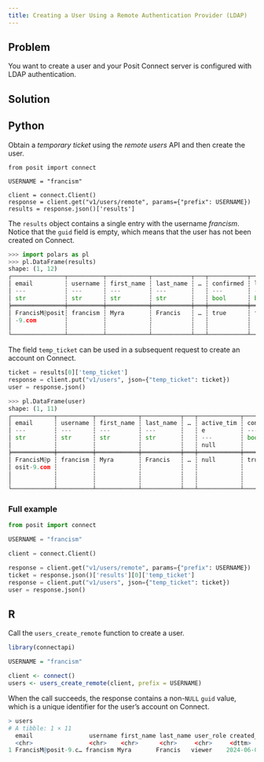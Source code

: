 ```yaml
---
title: Creating a User Using a Remote Authentication Provider (LDAP)
---
```


## Problem

You want to create a user and your Posit Connect server is configured with LDAP authentication.

## Solution

:::{.panel-tabset group="language"}

## Python

Obtain a *temporary ticket* using the *remote users* API and then create the user.

```.python
from posit import connect

USERNAME = "francism"

client = connect.Client()
response = client.get("v1/users/remote", params={"prefix": USERNAME})
results = response.json()['results']
```

The `results` object contains a single entry with the username *francism*. Notice that the `guid` field is empty, which means that the user has not been created on Connect.

```python
>>> import polars as pl
>>> pl.DataFrame(results)
shape: (1, 12)
┌───────────────┬──────────┬────────────┬───────────┬───┬───────────┬────────┬──────┬──────────────┐
│ email         ┆ username ┆ first_name ┆ last_name ┆ … ┆ confirmed ┆ locked ┆ guid ┆ temp_ticket  │
│ ---           ┆ ---      ┆ ---        ┆ ---       ┆   ┆ ---       ┆ ---    ┆ ---  ┆ ---          │
│ str           ┆ str      ┆ str        ┆ str       ┆   ┆ bool      ┆ bool   ┆ null ┆ str          │
╞═══════════════╪══════════╪════════════╪═══════════╪═══╪═══════════╪════════╪══════╪══════════════╡
│ FrancisM@posit┆ francism ┆ Myra       ┆ Francis   ┆ … ┆ true      ┆ false  ┆ null ┆ QNb7ST5XTnQ9 │
│ -9.com        ┆          ┆            ┆           ┆   ┆           ┆        ┆      ┆ /nX2pIy9xRNB │
│               ┆          ┆            ┆           ┆   ┆           ┆        ┆      ┆ LeKafO…      │
└───────────────┴──────────┴────────────┴───────────┴───┴───────────┴────────┴──────┴──────────────┘
```

The field `temp_ticket` can be used in a subsequent request to create an account on Connect.

```python
ticket = results[0]['temp_ticket']
response = client.put("v1/users", json={"temp_ticket": ticket})
user = response.json()
```

```python
>>> pl.DataFrame(user)
shape: (1, 11)
┌────────────┬──────────┬────────────┬───────────┬───┬────────────┬───────────┬────────┬───────────┐
│ email      ┆ username ┆ first_name ┆ last_name ┆ … ┆ active_tim ┆ confirmed ┆ locked ┆ guid      │
│ ---        ┆ ---      ┆ ---        ┆ ---       ┆   ┆ e          ┆ ---       ┆ ---    ┆ ---       │
│ str        ┆ str      ┆ str        ┆ str       ┆   ┆ ---        ┆ bool      ┆ bool   ┆ str       │
│            ┆          ┆            ┆           ┆   ┆ null       ┆           ┆        ┆           │
╞════════════╪══════════╪════════════╪═══════════╪═══╪════════════╪═══════════╪════════╪═══════════╡
│ FrancisM@p ┆ francism ┆ Myra       ┆ Francis   ┆ … ┆ null       ┆ true      ┆ false  ┆ deb96ce5- │
│ osit-9.com ┆          ┆            ┆           ┆   ┆            ┆           ┆        ┆ e865-4fce │
│            ┆          ┆            ┆           ┆   ┆            ┆           ┆        ┆ -8b46-999 │
│            ┆          ┆            ┆           ┆   ┆            ┆           ┆        ┆ be9…      │
└────────────┴──────────┴────────────┴───────────┴───┴────────────┴───────────┴────────┴───────────┘
```

### Full example

```python
from posit import connect

USERNAME = "francism"

client = connect.Client()

response = client.get("v1/users/remote", params={"prefix": USERNAME})
ticket = response.json()['results'][0]['temp_ticket']
response = client.put("v1/users", json={"temp_ticket": ticket})
user = response.json()
```

## R

Call the `users_create_remote` function to create a user.

```.r
library(connectapi)

USERNAME = "francism"

client <- connect()
users <- users_create_remote(client, prefix = USERNAME)
```

When the call succeeds, the response contains a non-`NULL` `guid` value,
which is a unique identifier for the user's account on Connect.

```r
> users
# A tibble: 1 × 11
  email                username first_name last_name user_role created_time        updated_time        active_time confirmed locked guid
  <chr>                <chr>    <chr>      <chr>     <chr>     <dttm>              <dttm>              <dttm>      <lgl>     <lgl>  <chr>
1 FrancisM@posit-9.c… francism Myra       Francis   viewer    2024-06-07 19:35:30 2024-06-07 19:35:30 NA          TRUE      FALSE  deb96ce5-e86…
```

:::
